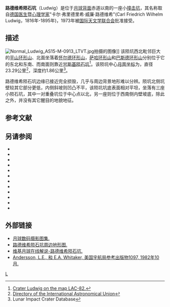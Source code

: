 {{lunar crater data|
 image=Ludwig crater AS12-54-7973.jpg|240px|
 caption=[[阿波罗12号|阿波罗12号]]拍摄的图像|
 latitude=7.72|
 N_or_S=S|
 longitude=97.45|
 E_or_W=E|
 diameter=23.29公里|
 depth=1.86公里|
 colong=187|
 eponym=卡尔·弗·威·路德维希}}

'''路德维希陨石坑'''（Ludwig）是位于[[月球背面|月球背面]]赤道以南的一座小[[撞击坑|撞击坑]]，其名称取自[[德国|德国]][[医生|医生]]暨[[心理学|心理学家]]"卡尔·弗里德里希·威廉·路德维希"(Carl Friedrich Wilhelm Ludwig，1816年-1895年)，1973年被[[国际天文学联合会|国际天文学联合会]]批准接受。

==描述== 
[[Image:Normal_Ludwig_AS15-M-0913_LTVT.jpg|thumb]]拍摄的图像]] 
该陨坑西北毗邻巨大的[[平山环形山|平山环形山]]、北面坐落着[[怀尔德环形山|怀尔德环形山]]，[[萨哈环形山|萨哈环形山]]和[[巴斯德环形山|巴斯德环形山]]分别位于它的东北和东南、而南面则靠近[[甘斯基陨石坑|甘斯基陨石坑]]<ref>[http://planetarynames.wr.usgs.gov/images/Lunar/lac_82_lo.pdf Crater Ludwig on the map LAC-82.]</ref>。该陨坑中心[[月面坐标|月面坐标]]为{{Coord|7.72|S|97.45|E|globe:Moon|nogoogle=1|noosm=1}}，直径23.29公里<ref name="IAU">[http://planetarynames.wr.usgs.gov/Feature/3508 Directory of the International Astronomical Union]</ref>，深度约1.86公里<ref name=LICD>Lunar Impact Crater Database</ref>。

路德维希陨石坑边缘已接近完全损毁，几乎与周边背景地形难以分辨。陨坑北侧坑壁较其它部分更低，内侧斜坡则凹凸不平，该陨坑坑底表面相对平坦，坐落有三座小陨石坑，其中一对重叠坑位于中心点以北，另一座则位于西南侧内壁坡底，除此之外，并没有其它醒目的地貌地征。

==参考文献==
{{Reflist}}

==另请参阅==
{{refbegin}}
* {{cite book
  | last1 = Andersson
  | first1 = L. E.
  | last2 = Whitaker
  | first2 = E. A.
  | authorlink2 = Ewen Whitaker
  | date = 1982
  | title = [[NASA|NASA]] Catalogue of Lunar Nomenclature
  | publisher = NASA RP-1097
  | ref = harv
  }}
* {{cite web
  | last = Blue
  | first = Jennifer
  | date = July 25, 2007
  | title = Gazetteer of Planetary Nomenclature
  | publisher = [[United_States_Geological_Survey|USGS]]
  | url = http://planetarynames.wr.usgs.gov/
  | accessdate = 2007-08-05
  | ref = harv
  | archive-date = 2018-12-25
  | archive-url = https://web.archive.org/web/20181225170157/https://planetarynames.wr.usgs.gov/
  | dead-url = no
  }}
* {{cite book
  | last1 = Bussey
  | first1 = B.
  | authorlink1 = Ben Bussey
  | last2 = Spudis
  | first2 = P.
  | authorlink2 = Paul Spudis
  | date = 2004
  | title = The Clementine Atlas of the Moon
  | publisher = Cambridge University Press
  | location = New York
  | isbn = 978-0-521-81528-4
  | ref = harv
  }}
* {{cite book
  | last1 = Cocks
  | first1 = Elijah E.
  | last2 = Cocks
  | first2 = Josiah C.
  | date = 1995
  | title = Who's Who on the Moon: A Biographical Dictionary of Lunar Nomenclature
  | url = https://archive.org/details/isbn_9780936389271
  | publisher = Tudor Publishers
  | isbn = 978-0-936389-27-1
  | ref = harv
  }}
* {{cite web
  | last = McDowell
  | first = Jonathan
  | date = July 15, 2007
  | url = http://host.planet4589.org/astro/lunar/
  | title = Lunar Nomenclature
  | publisher = Jonathan's Space Report
  | accessdate = 2007-10-24
  | ref = harv
  | archive-date = 2018-12-25
  | archive-url = https://web.archive.org/web/20181225170156/http://host.planet4589.org/astro/lunar/
  | dead-url = no
  }}
* {{cite journal| last1 = Menzel| first1 = D. H.| last2 = Minnaert| first2 = M.| last3 = Levin| first3 = B.| last4 = Dollfus| first4 = A.| last5 = Bell| first5 = B.| title = Report on Lunar Nomenclature by the Working Group of Commission 17 of the IAU| doi = 10.1007/BF00171763| journal = Space Science Reviews| volume = 12| issue = 2| pages = 136–186| date = 1971| bibcode = 1971SSRv...12..136M| ref = harv}}
* {{cite book
  | first = Patrick
  | last = Moore
  | authorlink = Patrick Moore
  | date = 2001
  | title = On the Moon
  | url = https://archive.org/details/patrickmooreonmo00patr
  | publisher = Sterling Publishing Co.
  | isbn = 978-0-304-35469-6
  | ref = harv
  }}
* {{cite book
  | first = Fred W.
  | last = Price
  | date = 1988
  | title = The Moon Observer's Handbook
  | publisher = Cambridge University Press
  | isbn = 978-0-521-33500-3
  | ref = harv
  }}
* {{cite book
  | last = Rükl
  | first = Antonín
  | authorlink = Antonín Rükl
  | date = 1990
  | title = Atlas of the Moon
  | publisher = Kalmbach Books
  | isbn = 978-0-913135-17-4
  | ref = harv
  }}
* {{cite book
  | last = Webb
  | first = Rev. T. W.
  | authorlink = Thomas William Webb
  | date = 1962
  | title = Celestial Objects for Common Telescopes
  | url = https://archive.org/details/celestialobjects00webb
  | edition = 6th revised
  | publisher = Dover
  | isbn = 978-0-486-20917-3
  | ref = harv
  }}
* {{cite book
  | first = Ewen A.
  | last = Whitaker
  | authorlink = Ewen Whitaker
  | date = 1999
  | title = Mapping and Naming the Moon
  | publisher = Cambridge University Press
  | isbn = 978-0-521-62248-6
  | ref = harv
  }}
* {{cite book
  | first = Peter T.
  | last = Wlasuk
  | date = 2000
  | title = Observing the Moon
  | publisher = Springer
  | isbn = 978-1-85233-193-1
  | ref = harv
 }}
{{refend}}

==外部链接==
*[http://www.lpi.usra.edu/resources/lunar_orbiter/bin/srch_nam.shtml?Ludwig%7C0 月球数码摄影图集.]
*[http://www.lpi.usra.edu/resources/mapcatalog/LTO/lto82a3_1/ 路德维希陨石坑周边地形图.]
*[https://the-moon.wikispaces.com/Ludwig 维基月球在线解说-路德维希陨石坑.]
*[http://planet4589.org/astro/lunar/RP-1097.pdf Andersson, L.E., 和 E.A. Whitaker, 美国宇航局参考出版物1097, 1982年10月.] {{Wayback|url=http://planet4589.org/astro/lunar/RP-1097.pdf |date=20141006125838 }}

[[Category:月球环形山|L]]
{{月球環形山 (L-N)}}